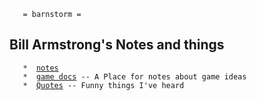 	= barnstorm =
== Bill Armstrong's Notes and things ==

	*  [[notes]]
	*  [[game docs]] -- A Place for notes about game ideas
	*  [[Quotes]] -- Funny things I've heard
